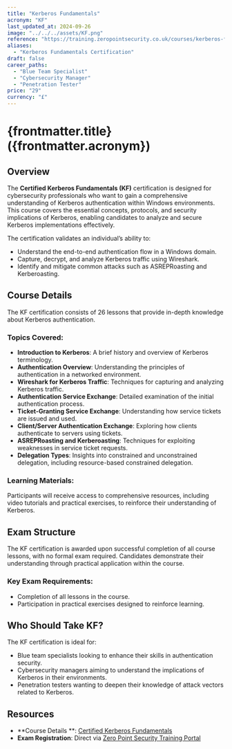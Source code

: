 ```yaml
---
title: "Kerberos Fundamentals"
acronym: "KF"
last_updated_at: 2024-09-26
image: "../../../assets/KF.png"
reference: "https://training.zeropointsecurity.co.uk/courses/kerberos-fundamentals"
aliases:
  - "Kerberos Fundamentals Certification"
draft: false
career_paths:
  - "Blue Team Specialist"
  - "Cybersecurity Manager"
  - "Penetration Tester"
price: "29"
currency: "£"
---
```


# {frontmatter.title} ({frontmatter.acronym})

## Overview

The **Certified Kerberos Fundamentals (KF)** certification is designed for cybersecurity professionals who want to gain
a comprehensive understanding of Kerberos authentication within Windows environments. This course covers the essential
concepts, protocols, and security implications of Kerberos, enabling candidates to analyze and secure Kerberos
implementations effectively.

The certification validates an individual’s ability to:

- Understand the end-to-end authentication flow in a Windows domain.
- Capture, decrypt, and analyze Kerberos traffic using Wireshark.
- Identify and mitigate common attacks such as ASREPRoasting and Kerberoasting.

## Course Details

The KF certification consists of 26 lessons that provide in-depth knowledge about Kerberos authentication.

### Topics Covered:

- **Introduction to Kerberos**: A brief history and overview of Kerberos terminology.
- **Authentication Overview**: Understanding the principles of authentication in a networked environment.
- **Wireshark for Kerberos Traffic**: Techniques for capturing and analyzing Kerberos traffic.
- **Authentication Service Exchange**: Detailed examination of the initial authentication process.
- **Ticket-Granting Service Exchange**: Understanding how service tickets are issued and used.
- **Client/Server Authentication Exchange**: Exploring how clients authenticate to servers using tickets.
- **ASREPRoasting and Kerberoasting**: Techniques for exploiting weaknesses in service ticket requests.
- **Delegation Types**: Insights into constrained and unconstrained delegation, including resource-based constrained
  delegation.

### Learning Materials:

Participants will receive access to comprehensive resources, including video tutorials and practical exercises, to
reinforce their understanding of Kerberos.

## Exam Structure

The KF certification is awarded upon successful completion of all course lessons, with no formal exam required.
Candidates demonstrate their understanding through practical application within the course.

### Key Exam Requirements:

- Completion of all lessons in the course.
- Participation in practical exercises designed to reinforce learning.

## Who Should Take KF?

The KF certification is ideal for:

- Blue team specialists looking to enhance their skills in authentication security.
- Cybersecurity managers aiming to understand the implications of Kerberos in their environments.
- Penetration testers wanting to deepen their knowledge of attack vectors related to Kerberos.

## Resources

- **Course Details
  **: [Certified Kerberos Fundamentals](https://training.zeropointsecurity.co.uk/courses/kerberos-fundamentals)
- **Exam Registration**: Direct via [Zero Point Security Training Portal](https://training.zeropointsecurity.co.uk/)